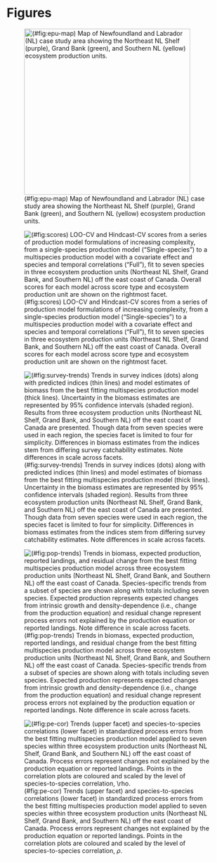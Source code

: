 
# Figures {-}


![(\#fig:epu-map) Map of Newfoundland and Labrador (NL) case study area showing the Northeast NL Shelf (purple), Grand Bank (green), and Southern NL (yellow) ecosystem production units.](`r here("analysis/paper/figures/epu_map.png")`){width=10cm}

<!-- Figures below were copied from './analysis/NL_case_study/exports/plots' -->

![(\#fig:scores) LOO-CV and Hindcast-CV scores from a series of production model formulations of increasing complexity, from a single-species production model ("Single-species") to a multispecies production model with a covariate effect and species and temporal correlations ("Full"), fit to seven species in three ecosystem production units (Northeast NL Shelf, Grand Bank, and Southern NL) off the east coast of Canada. Overall scores for each model across score type and ecosystem production unit are shown on the rightmost facet.](`r  here("analysis/paper/figures/scores.svg")`)

![(\#fig:survey-trends) Trends in survey indices (dots) along with predicted indices (thin lines) and model estimates of biomass from the best fitting multispecies production model (thick lines). Uncertainty in the biomass estimates are represented by 95% confidence intervals (shaded region). Results from three ecosystem production units (Northeast NL Shelf, Grand Bank, and Southern NL) off the east coast of Canada are presented. Though data from seven species were used in each region, the species facet is limited to four for simplicity. Differences in biomass estimates from the indices stem from differing survey catchability estimates. Note differences in scale across facets.](`r  here("analysis/paper/figures/survey_trends.svg")`)

![(\#fig:pop-trends) Trends in biomass, expected production, reported landings, and residual change from the best fitting multispecies production model across three ecosystem production units (Northeast NL Shelf, Grand Bank, and Southern NL) off the east coast of Canada. Species-specific trends from a subset of species are shown along with totals including seven species. Expected production represents expected changes from intrinsic growth and density-dependence (i.e., change from the production equation) and residual change represent process errors not explained by the production equation or reported landings. Note difference in scale across facets.](`r  here("analysis/paper/figures/pop_trends.svg")`)

![(\#fig:pe-cor) Trends (upper facet) and species-to-species correlations (lower facet) in standardized process errors from the best fitting multispecies production model applied to seven species within three ecosystem production units (Northeast NL Shelf, Grand Bank, and Southern NL) off the east coast of Canada. Process errors represent changes not explained by the production equation or reported landings. Points in the correlation plots are coloured and scaled by the level of species-to-species correlation, $\rho$.](`r  here("analysis/paper/figures/pe_cor.svg")`)



